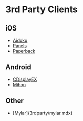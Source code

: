 # 3rd Party Clients
 
## iOS
* [Aidoku](3rdparty/aidoku.mdx)
* [Panels](3rdparty/panels.mdx)   
* [Paperback](3rdparty/paperback.mdx)
## Android
* [CDisplayEX](3rdparty/cdisplay.mdx)
* [Mihon](3rdparty/tachi-like.mdx)
## Other
* [Mylar]{3rdparty/mylar.mdx}
